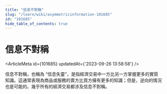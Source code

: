 ```yaml
---
title: "信息不對稱"
slug: "/learn/wiki/asymmetricinformation-101685"
id: "101685"
hide_table_of_contents: true
---
```



# 信息不對稱

<ArticleMeta id={101685} updatedAt={'2023-09-26 13:58:58'} />
<div className='border-solid border-b border-t-0 my-4 border-[var(--ifm-color-gray-300)]' />

信息不對稱，也稱為 “信息失靈”，是指經濟交易中一方比另一方掌握更多的實質知識。這通常表現為商品或服務的賣方比買方擁有更多的知識；但是，逆向的情況也是可能的。幾乎所有的經濟交易都涉及信息不對稱。
